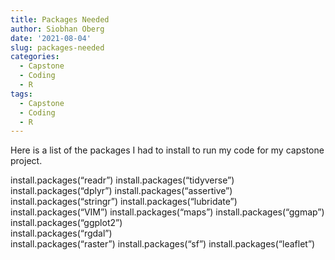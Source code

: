 ```yaml
---
title: Packages Needed
author: Siobhan Oberg
date: '2021-08-04'
slug: packages-needed
categories:
  - Capstone
  - Coding
  - R
tags:
  - Capstone
  - Coding
  - R
---
```

Here is a list of the packages I had to install to run my code for my capstone project.

install.packages("readr")
install.packages("tidyverse")
install.packages("dplyr")
install.packages("assertive")
install.packages("stringr")
install.packages("lubridate")
install.packages("VIM")
install.packages("maps")
install.packages("ggmap")
install.packages("ggplot2")  
install.packages("rgdal")  
install.packages("raster")
install.packages("sf")
install.packages("leaflet")